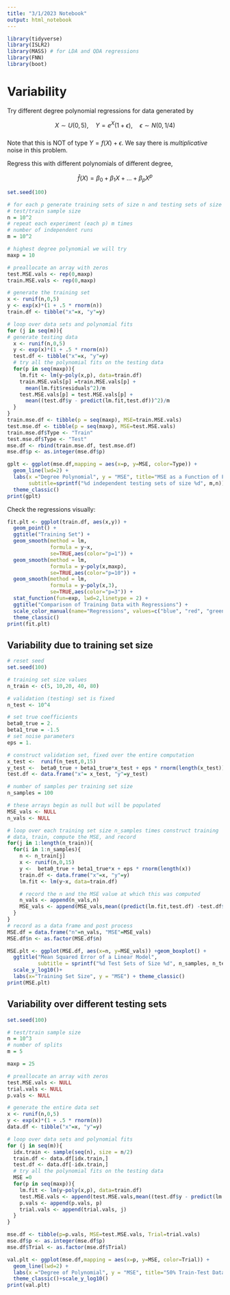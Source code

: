 ```yaml
---
title: "3/1/2023 Notebook"
output: html_notebook
---
```


```r
library(tidyverse)
library(ISLR2)
library(MASS) # for LDA and QDA regressions
library(FNN)
library(boot)
```

# Variability

Try different degree polynomial regressions for data generated by

$$
X \sim U(0,5), \quad Y =e^{X}(1+\epsilon), \quad \epsilon \sim N(0, 1/4)
$$
\
Note that this is NOT of type $Y = f(X) + \epsilon$. We say there is *multiplicative* noise in this problem.

Regress this with different polynomials of different degree,

$$
\hat{f}(X) = \beta_0 + \beta_1 X + \ldots + \beta_p X^p
$$

```r
set.seed(100)

# for each p generate training sets of size n and testing sets of size n
# test/train sample size
n = 10^2
# repeat each experiment (each p) m times
# number of independent runs
m = 10^2

# highest degree polynomial we will try
maxp = 10

# preallocate an array with zeros
test.MSE.vals <- rep(0,maxp)
train.MSE.vals <- rep(0,maxp)

# generate the training set
x <- runif(n,0,5)
y <- exp(x)*(1 + .5 * rnorm(n))
train.df <- tibble("x"=x, "y"=y)

# loop over data sets and polynomial fits
for (j in seq(m)){
# generate testing data
  x <- runif(n,0,5)
  y <- exp(x)*(1 + .5 * rnorm(n))
  test.df <- tibble("x"=x, "y"=y)
  # try all the polynomial fits on the testing data
  for(p in seq(maxp)){
    lm.fit <- lm(y~poly(x,p), data=train.df)
    train.MSE.vals[p] =train.MSE.vals[p] +
      mean(lm.fit$residuals^2)/m
    test.MSE.vals[p] = test.MSE.vals[p] +
      mean((test.df$y - predict(lm.fit,test.df))^2)/m
  }
}
train.mse.df <- tibble(p = seq(maxp), MSE=train.MSE.vals)
test.mse.df <- tibble(p = seq(maxp), MSE=test.MSE.vals)
train.mse.df$Type <- "Train"
test.mse.df$Type <- "Test"
mse.df <- rbind(train.mse.df, test.mse.df)
mse.df$p <- as.integer(mse.df$p)

gplt <- ggplot(mse.df,mapping = aes(x=p, y=MSE, color=Type)) +
  geom_line(lwd=2) +
  labs(x ="Degree Polynomial", y = "MSE", title="MSE as a Function of Fit",
       subtitle=sprintf("%d independent testing sets of size %d", m,n)) +
  theme_classic()
print(gplt)

```

Check the regressions visually:

```r

fit.plt <- ggplot(train.df, aes(x,y)) +
  geom_point() +
  ggtitle("Training Set") +
  geom_smooth(method = lm, 
              formula = y~x,
              se=TRUE,aes(color="p=1")) +
  geom_smooth(method = lm, 
              formula = y~poly(x,maxp),
              se=TRUE,aes(color="p=10")) + 
  geom_smooth(method = lm, 
              formula = y~poly(x,3),
              se=TRUE,aes(color="p=3")) + 
  stat_function(fun=exp, lwd=2,linetype = 2) + 
  ggtitle("Comparison of Training Data with Regressions") +
  scale_color_manual(name="Regressions", values=c("blue", "red", "green","black" ))+
  theme_classic()
print(fit.plt)

```

## Variability due to training set size

```r

# reset seed
set.seed(100)

# training set size values
n_train <- c(5, 10,20, 40, 80)

# validation (testing) set is fixed
n_test <- 10^4

# set true coefficients
beta0_true = 2.
beta1_true = -1.5
# set noise parameters
eps = 1.

# construct validation set, fixed over the entire computation
x_test <-  runif(n_test,0,15)
y_test <-  beta0_true + beta1_true*x_test + eps * rnorm(length(x_test))
test.df <- data.frame("x"= x_test, "y"=y_test)

# number of samples per training set size
n_samples = 100

# these arrays begin as null but will be populated
MSE_vals <- NULL
n_vals <- NULL

# loop over each training set size n_samples times construct training
# data, train, compute the MSE, and record
for(j in 1:length(n_train)){
  for(i in 1:n_samples){
    n <- n_train[j]
    x <- runif(n,0,15)
    y <-  beta0_true + beta1_true*x + eps * rnorm(length(x))
    train.df <- data.frame("x"=x, "y"=y)
    lm.fit <- lm(y~x, data=train.df)

    # record the n and the MSE value at which this was computed
    n_vals <- append(n_vals,n)
    MSE_vals <- append(MSE_vals,mean((predict(lm.fit,test.df) -test.df$y)^2))
  }
}
# record as a data frame and post process
MSE.df = data.frame("n"=n_vals, "MSE"=MSE_vals)
MSE.df$n <- as.factor(MSE.df$n)

MSE.plt <- ggplot(MSE.df, aes(x=n, y=MSE_vals)) +geom_boxplot() +
  ggtitle("Mean Squared Error of a Linear Model",
          subtitle = sprintf("%d Test Sets of Size %d", n_samples, n_test)) +
  scale_y_log10()+
  labs(x="Training Set Size", y = "MSE") + theme_classic()
print(MSE.plt)

```

## Variability over different testing sets

```r
set.seed(100)

# test/train sample size
n = 10^3
# number of splits
m = 5

maxp = 25

# preallocate an array with zeros
test.MSE.vals <- NULL
trial.vals <- NULL
p.vals <- NULL

# generate the entire data set
x <- runif(n,0,5)
y <- exp(x)*(1 + .5 * rnorm(n))
data.df <- tibble("x"=x, "y"=y)

# loop over data sets and polynomial fits
for (j in seq(m)){
  idx.train <- sample(seq(n), size = n/2)
  train.df <- data.df[idx.train,]
  test.df <- data.df[-idx.train,]
  # try all the polynomial fits on the testing data
  MSE =0
  for(p in seq(maxp)){
    lm.fit <- lm(y~poly(x,p), data=train.df)
    test.MSE.vals <- append(test.MSE.vals,mean((test.df$y - predict(lm.fit,test.df))^2))
    p.vals <- append(p.vals, p)
    trial.vals <- append(trial.vals, j)
  }
}

mse.df <- tibble(p=p.vals, MSE=test.MSE.vals, Trial=trial.vals)
mse.df$p <- as.integer(mse.df$p)
mse.df$Trial <- as.factor(mse.df$Trial)

val.plt <- ggplot(mse.df,mapping = aes(x=p, y=MSE, color=Trial)) +
  geom_line(lwd=2) +
  labs(x ="Degree of Polynomial", y = "MSE", title="50% Train-Test Data Split") +
  theme_classic()+scale_y_log10()
print(val.plt)

```
